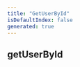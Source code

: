 ```yaml
---
title: "GetUserById"
isDefaultIndex: false
generated: true
---
```



<!-- This file was generated from the CommandKit source. Do not modify. Instead, re-run the "docgen" script -->


## getUserById

<GenerationInfo sourceFile="packages/ai/src/tools/get-user-by-id.ts" sourceLine="5" packageName="@commandkit/ai" />



